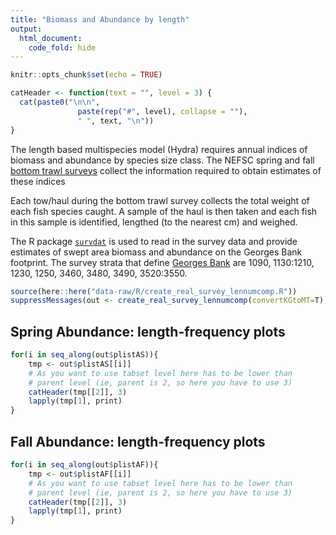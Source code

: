 ```yaml
---
title: "Biomass and Abundance by length"
output:
  html_document:
    code_fold: hide
---
```


```r
knitr::opts_chunk$set(echo = TRUE)
```


```r
catHeader <- function(text = "", level = 3) {
  cat(paste0("\n\n", 
               paste(rep("#", level), collapse = ""), 
               " ", text, "\n"))
}
```

The length based multispecies model (Hydra) requires annual indices of biomass and abundance by species size class. The NEFSC spring and fall [bottom trawl surveys](https://noaa-edab.github.io/tech-doc/) collect the information required to obtain estimates of these indices

Each tow/haul during the bottom trawl survey collects the total weight of each fish species caught. A sample of the haul is then taken and each fish in this sample is identified, lengthed (to the nearest cm) and weighed. 

The R package [`survdat`](https://noaa-edab.github.io/survdat/) is used to read in the survey data and provide estimates of swept area biomass and abundance on the Georges Bank footprint. The survey strata that define [Georges Bank](https://noaa-edab.github.io/ms-keyrun/articles/GBSurveySet.html) are 1090, 1130:1210, 1230, 1250, 3460, 3480, 3490, 3520:3550.


``` r
source(here::here("data-raw/R/create_real_survey_lennumcomp.R"))
suppressMessages(out <- create_real_survey_lennumcomp(convertKGtoMT=T))

```

<!-- ## Spring Biomass: length-frequency plots {.tabset} -->

<!-- ```{r biomassS, results = "asis", echo = FALSE, fig.height=8} -->
<!-- for(i in seq_along(out$plistBS)){ -->
<!--     tmp <- out$plistBS[[i]] -->
<!--     # As you want to use tabset level here has to be lower than  -->
<!--     # parent level (ie, parent is 2, so here you have to use 3) -->
<!--     catHeader(tmp[[2]], 3) -->
<!--     lapply(tmp[1], print) -->
<!-- } -->
<!-- ``` -->


<!-- ## Fall Biomass: length-frequency plots {.tabset} -->

<!-- ```{r biomassF, results = "asis", echo = FALSE, fig.height=8} -->
<!-- for(i in seq_along(out$plistBF)){ -->
<!--     tmp <- out$plistBF[[i]] -->
<!--     # As you want to use tabset level here has to be lower than -->
<!--     # parent level (ie, parent is 2, so here you have to use 3) -->
<!--     catHeader(tmp[[2]], 3) -->
<!--     lapply(tmp[1], print) -->
<!-- } -->
<!-- ``` -->

## Spring Abundance: length-frequency plots {.tabset}

```r
for(i in seq_along(out$plistAS)){
    tmp <- out$plistAS[[i]]
    # As you want to use tabset level here has to be lower than 
    # parent level (ie, parent is 2, so here you have to use 3)
    catHeader(tmp[[2]], 3)
    lapply(tmp[1], print)
}
```


## Fall Abundance: length-frequency plots {.tabset}

```r
for(i in seq_along(out$plistAF)){
    tmp <- out$plistAF[[i]]
    # As you want to use tabset level here has to be lower than
    # parent level (ie, parent is 2, so here you have to use 3)
    catHeader(tmp[[2]], 3)
    lapply(tmp[1], print)
}
```


